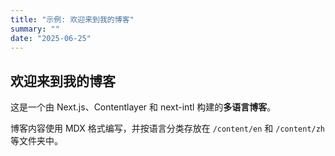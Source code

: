 ```yaml
---
title: "示例: 欢迎来到我的博客"
summary: ""
date: "2025-06-25"
---
```


## 欢迎来到我的博客

这是一个由 Next.js、Contentlayer 和 next-intl 构建的**多语言博客**。

博客内容使用 MDX 格式编写，并按语言分类存放在 `/content/en` 和 `/content/zh` 等文件夹中。
